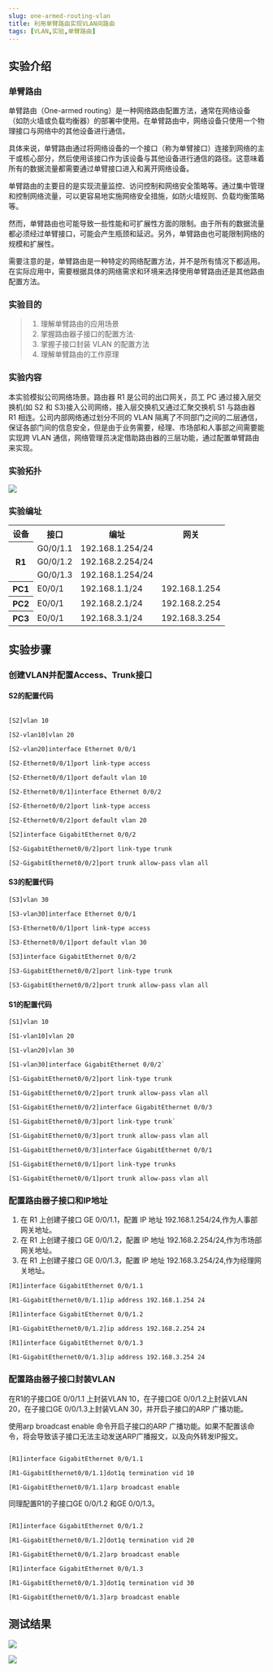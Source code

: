```yaml
---
slug: one-armed-routing-vlan
title: 利用单臂路由实现VLAN间路由
tags: [VLAN,实验,单臂路由]
---
```




## 实验介绍

### 单臂路由
单臂路由（One-armed routing）是一种网络路由配置方法，通常在网络设备（如防火墙或负载均衡器）的部署中使用。在单臂路由中，网络设备只使用一个物理接口与网络中的其他设备进行通信。

具体来说，单臂路由通过将网络设备的一个接口（称为单臂接口）连接到网络的主干或核心部分，然后使用该接口作为该设备与其他设备进行通信的路径。这意味着所有的数据流量都需要通过单臂接口进入和离开网络设备。

单臂路由的主要目的是实现流量监控、访问控制和网络安全策略等。通过集中管理和控制网络流量，可以更容易地实施网络安全措施，如防火墙规则、负载均衡策略等。

然而，单臂路由也可能导致一些性能和可扩展性方面的限制。由于所有的数据流量都必须经过单臂接口，可能会产生瓶颈和延迟。另外，单臂路由也可能限制网络的规模和扩展性。

需要注意的是，单臂路由是一种特定的网络配置方法，并不是所有情况下都适用。在实际应用中，需要根据具体的网络需求和环境来选择使用单臂路由还是其他路由配置方法。

### 实验目的

> 1. 理解单臂路由的应用场景
> 2. 掌握路由器子接口的配置方法·
> 3. 掌握子接口封装 VLAN 的配置方法
> 4. 理解单臂路由的工作原理

### 实验内容

本实验模拟公司网络场景。路由器 R1 是公司的出口网关，员工 PC 通过接入层交换机(如 S2 和 S3)接入公司网络，接入层交换机又通过汇聚交换机 S1 与路由器 R1 相连。公司内部网络通过划分不同的 VLAN 隔离了不同部门之间的二层通信，保证各部门间的信息安全，但是由于业务需要，经理、市场部和人事部之间需要能实现跨 VLAN 通信，网络管理员决定借助路由器的三层功能，通过配置单臂路由来实现。

### 实验拓扑
![](1.png)
### 实验编址

<table>
<tr>
<th>设备</th>
<th>接口</th>
<th>编址</th>
<th>网关</th>
</tr>
<tr>
<th rowspan = "4">R1</th>

</tr>
<tr>
<td>G0/0/1.1</td>
<td>192.168.1.254/24</td>
</tr>
<tr>
<td>G0/0/1.2</td>
<td>192.168.2.254/24</td>

</tr>
<tr>
<td>G0/0/1.3</td>
<td>192.168.1.254/24</td>

</tr>
<tr>
<th>PC1</th>
<td>E0/0/1</td>
<td>192.168.1.1/24</td>
<td>192.168.1.254</td>
</tr>
<tr>
<th>PC2</th>
<td>E0/0/1</td>
<td>192.168.2.1/24</td>
<td>192.168.2.254</td>
</tr>
<tr>
<th>PC3</th>
<td>E0/0/1</td>
<td>192.168.3.1/24</td>
<td>192.168.3.254</td>
</tr>
</table>



## 实验步骤

### 创建VLAN并配置Access、Trunk接口

#### S2的配置代码
```

[S2]vlan 10

[S2-vlan10]vlan 20

[S2-vlan20]interface Ethernet 0/0/1

[S2-Ethernet0/0/1]port link-type access

[S2-Ethernet0/0/1]port default vlan 10

[S2-Ethernet0/0/1]interface Ethernet 0/0/2

[S2-Ethernet0/0/2]port link-type access

[S2-Ethernet0/0/2]port default vlan 20

[S2]interface GigabitEthernet 0/0/2

[S2-GigabitEthernet0/0/2]port link-type trunk

[S2-GigabitEthernet0/0/2]port trunk allow-pass vlan all
```

#### S3的配置代码

```
[S3]vlan 30

[S3-vlan30]interface Ethernet 0/0/1

[S3-Ethernet0/0/1]port link-type access

[S3-Ethernet0/0/1]port default vlan 30

[S3]interface GigabitEthernet 0/0/2

[S3-GigabitEthernet0/0/2]port link-type trunk

[S3-GigabitEthernet0/0/2]port trunk allow-pass vlan all
```

#### S1的配置代码

```
[S1]vlan 10

[S1-vlan10]vlan 20

[S1-vlan20]vlan 30

[S1-vlan30]interface GigabitEthernet 0/0/2`

[S1-GigabitEthernet0/0/2]port link-type trunk

[S1-GigabitEthernet0/0/2]port trunk allow-pass vlan all

[S1-GigabitEthernet0/0/2]interface GigabitEthernet 0/0/3

[S1-GigabitEthernet0/0/3]port link-type trunk`

[S1-GigabitEthernet0/0/3]port trunk allow-pass vlan all

[S1-GigabitEthernet0/0/3]interface GigabitEthernet 0/0/1

[S1-GigabitEthernet0/0/1]port link-type trunks

[S1-GigabitEthernet0/0/1]port trunk allow-pass vlan all
```



### 配置路由器子接口和IP地址

1. 在 R1 上创建子接口 GE 0/0/1.1，配置 IP 地址 192.168.1.254/24,作为人事部网关地址。
2. 在 R1 上创建子接口 GE 0/0/1.2，配置 IP 地址 192.168.2.254/24,作为市场部网关地址。
3. 在 R1 上创建子接口 GE 0/0/1.3，配置 IP 地址 192.168.3.254/24,作为经理网关地址。

```
[R1]interface GigabitEthernet 0/0/1.1

[R1-GigabitEthernet0/0/1.1]ip address 192.168.1.254 24

[R1]interface GigabitEthernet 0/0/1.2

[R1-GigabitEthernet0/0/1.2]ip address 192.168.2.254 24

[R1]interface GigabitEthernet 0/0/1.3

[R1-GigabitEthernet0/0/1.3]ip address 192.168.3.254 24
```
### 配置路由器子接口封装VLAN

在R1的子接口GE 0/0/1.1 上封装VLAN 10，在子接口GE 0/0/1.2上封装VLAN 20，在子接口GE 0/0/1.3上封装VLAN 30，并开启子接口的ARP 广播功能。

使用arp broadcast enable 命令开启子接口的ARP 广播功能。如果不配置该命令，将会导致该子接口无法主动发送ARP广播报文，以及向外转发IP报文。
```

[R1]interface GigabitEthernet 0/0/1.1

[R1-GigabitEthernet0/0/1.1]dot1q termination vid 10

[R1-GigabitEthernet0/0/1.1]arp broadcast enable
```

同理配置R1的子接口GE 0/0/1.2 和GE 0/0/1.3。
```

[R1]interface GigabitEthernet 0/0/1.2

[R1-GigabitEthernet0/0/1.2]dot1q termination vid 20

[R1-GigabitEthernet0/0/1.2]arp broadcast enable

[R1]interface GigabitEthernet 0/0/1.3

[R1-GigabitEthernet0/0/1.3]dot1q termination vid 30

[R1-GigabitEthernet0/0/1.3]arp broadcast enable
```

## 测试结果

![](2.png)

![](3.png)
